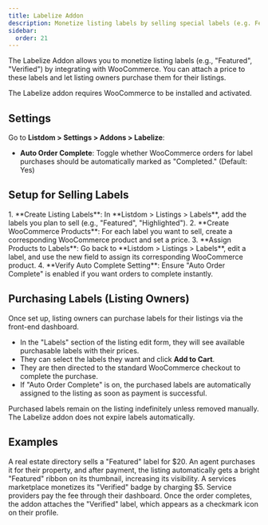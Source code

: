 ```yaml
---
title: Labelize Addon
description: Monetize listing labels by selling special labels (e.g. Featured) to listing owners via WooCommerce integration.
sidebar:
  order: 21
---
```


The Labelize Addon allows you to monetize listing labels (e.g., "Featured", "Verified") by integrating with WooCommerce. You can attach a price to these labels and let listing owners purchase them for their listings.

<Aside type="caution">
The Labelize addon requires WooCommerce to be installed and activated.
</Aside>

## Settings
Go to **Listdom > Settings > Addons > Labelize**:
- **Auto Order Complete**: Toggle whether WooCommerce orders for label purchases should be automatically marked as "Completed." (Default: Yes)

## Setup for Selling Labels
<Steps>
1. **Create Listing Labels**: In **Listdom > Listings > Labels**, add the labels you plan to sell (e.g., "Featured", "Highlighted").
2. **Create WooCommerce Products**: For each label you want to sell, create a corresponding WooCommerce product and set a price.
3. **Assign Products to Labels**: Go back to **Listdom > Listings > Labels**, edit a label, and use the new field to assign its corresponding WooCommerce product.
4. **Verify Auto Complete Setting**: Ensure "Auto Order Complete" is enabled if you want orders to complete instantly.
</Steps>

## Purchasing Labels (Listing Owners)
Once set up, listing owners can purchase labels for their listings via the front-end dashboard.

- In the "Labels" section of the listing edit form, they will see available purchasable labels with their prices.
- They can select the labels they want and click **Add to Cart**.
- They are then directed to the standard WooCommerce checkout to complete the purchase.
- If "Auto Order Complete" is on, the purchased labels are automatically assigned to the listing as soon as payment is successful.

<Aside type="note">
Purchased labels remain on the listing indefinitely unless removed manually. The Labelize addon does not expire labels automatically.
</Aside>

## Examples
<CardGrid>
  <Card title="Featured Listing Upsell">
    A real estate directory sells a "Featured" label for $20. An agent purchases it for their property, and after payment, the listing automatically gets a bright "Featured" ribbon on its thumbnail, increasing its visibility.
  </Card>
  <Card title="Verified Badge via Purchase">
    A services marketplace monetizes its "Verified" badge by charging $5. Service providers pay the fee through their dashboard. Once the order completes, the addon attaches the "Verified" label, which appears as a checkmark icon on their profile.
  </Card>
</CardGrid>